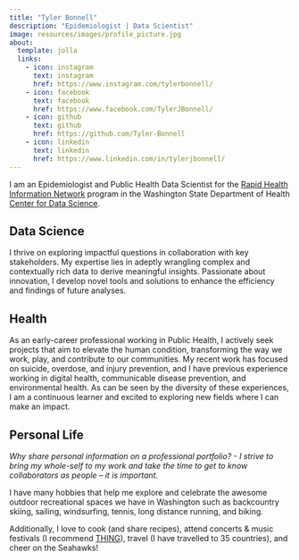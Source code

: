 ```yaml
---
title: "Tyler Bonnell"
description: "Epidemiologist | Data Scientist"
image: resources/images/profile_picture.jpg
about: 
  template: jolla
  links:
    - icon: instagram
      text: instagram
      href: https://www.instagram.com/tylerbonnell/
    - icon: facebook
      text: facebook
      href: https://www.facebook.com/TylerJBonnell/
    - icon: github
      text: github
      href: https://github.com/Tyler-Bonnell
    - icon: linkedin
      text: linkedin
      href: https://www.linkedin.com/in/tylerjbonnell/
---
```


I am an Epidemiologist and Public Health Data Scientist for the [Rapid Health Information Network](https://doh.wa.gov/public-health-healthcare-providers/healthcare-professions-and-facilities/data-exchange/syndromic-surveillance-rhino) program in the Washington State Department of Health [Center for Data Science](https://doh.wa.gov/about-us/executive-offices/health-and-science/center-data-science). 

::: {.panel-tabset}

## **Data Science**

I thrive on exploring impactful questions in collaboration with key stakeholders. My expertise lies in adeptly wrangling complex and contextually rich data to derive meaningful insights. Passionate about innovation, I develop novel tools and solutions to enhance the efficiency and findings of future analyses.

## **Health**

As an early-career professional working in Public Health, I actively seek projects that aim to elevate the human condition, transforming the way we work, play, and contribute to our communities. My recent work has focused on suicide, overdose, and injury prevention, and I have previous experience working in digital health, communicable disease prevention, and environmental health. As can be seen by the diversity of these experiences, I am a continuous learner and excited to exploring new fields where I can make an impact.

## **Personal Life**

*Why share personal information on a professional portfolio? - I strive to bring my whole-self to my work and take the time to get to know collaborators as people -- it is important.*

I have many hobbies that help me explore and celebrate the awesome outdoor recreational spaces we have in Washington such as backcountry skiing, sailing, windsurfing, tennis, long distance running, and biking.

Additionally, I love to cook (and share recipes), attend concerts & music festivals (I recommend [THING](https://thingnw.org/)), travel (I have travelled to 35 countries), and cheer on the Seahawks!

:::
